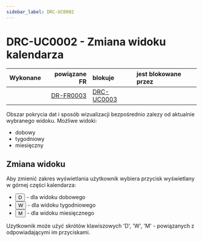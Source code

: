 ```yaml
---
sidebar_label: DRC-UC0002
---
```



# DRC-UC0002 - Zmiana widoku kalendarza

|    Wykonane     |                                                          powiązane FR | blokuje                  | jest blokowane przez |
| :-------------: | --------------------------------------------------------------------: | :----------------------- | :------------------- |
| <FaRegSquare /> | [DR-FR0003](/docs/Requirements/FunctionalRequirements/DRC/DRC-FR0001) | [DRC-UC0003](DRC-UC0003) |                      |

Obszar pokrycia dat i sposób wizualizacji bezpośrednio zalezy od aktualnie wybranego widoku. Możliwe widoki:

- dobowy
- tygodniowy
- miesięczny

## Zmiana widoku

Aby zmienić zakres wyświetlania użytkownik wybiera przycisk wyświetlany w górnej części kalendarza:

<!-- prettier-ignore -->
- <Button color="primary" width="32px">D</Button> - dla widoku dobowego
- <Button color="primary" width="32px">W</Button> - dla widoku tygodniowego
- <Button color="primary" width="32px">M</Button> - dla widoku miesięcznego

Uzytkownik może użyć skrótów klawiszowych 'D', 'W', 'M' - powiązanych z odpowiadającymi im przyciskami.
